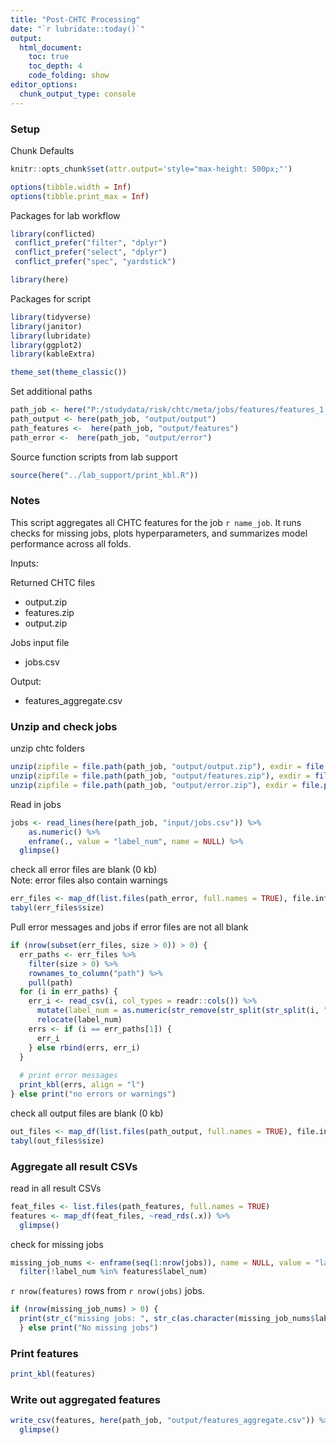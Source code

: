 ---
title: "Post-CHTC Processing"
date: "`r lubridate::today()`"
output: 
  html_document:
    toc: true 
    toc_depth: 4
    code_folding: show
editor_options: 
  chunk_output_type: console
---

### Setup

Chunk Defaults
```{r defaults, include=FALSE}
knitr::opts_chunk$set(attr.output='style="max-height: 500px;"')

options(tibble.width = Inf)
options(tibble.print_max = Inf)
```


Packages for lab workflow 
```{r, packages_workflow, message=FALSE, warning=FALSE}
library(conflicted) 
 conflict_prefer("filter", "dplyr")
 conflict_prefer("select", "dplyr")
 conflict_prefer("spec", "yardstick")

library(here)  
```

Packages for script
```{r, packages_script, message=FALSE, warning=FALSE}
library(tidyverse)  
library(janitor) 
library(lubridate)
library(ggplot2)
library(kableExtra)

theme_set(theme_classic()) 
```

Set additional paths
```{r}
path_job <- here("P:/studydata/risk/chtc/meta/jobs/features/features_1.1000")
path_output <- here(path_job, "output/output")
path_features <-  here(path_job, "output/features")
path_error <-  here(path_job, "output/error")
```

Source function scripts from lab support
```{r  source_script, message=FALSE, warning=FALSE}
source(here("../lab_support/print_kbl.R"))
```


### Notes
This script aggregates all CHTC features for the job `r name_job`. It runs checks for 
missing jobs, plots hyperparameters, and summarizes model performance across all folds.    
  

Inputs:  

Returned CHTC files   

- output.zip  
- features.zip    
- output.zip   

Jobs input file   

- jobs.csv   

Output:   

- features_aggregate.csv   

### Unzip and check jobs

unzip chtc folders
```{r}
unzip(zipfile = file.path(path_job, "output/output.zip"), exdir = file.path(path_job, "output"))
unzip(zipfile = file.path(path_job, "output/features.zip"), exdir = file.path(path_job, "output"))
unzip(zipfile = file.path(path_job, "output/error.zip"), exdir = file.path(path_job, "output"))
```

Read in jobs
```{r}
jobs <- read_lines(here(path_job, "input/jobs.csv")) %>% 
    as.numeric() %>%
    enframe(., value = "label_num", name = NULL) %>% 
  glimpse()
```



check all error files are blank (0 kb)    
Note: error files also contain warnings
```{r}
err_files <- map_df(list.files(path_error, full.names = TRUE), file.info)
tabyl(err_files$size)
```

Pull error messages and jobs if error files are not all blank
```{r}
if (nrow(subset(err_files, size > 0)) > 0) {
  err_paths <- err_files %>% 
    filter(size > 0) %>% 
    rownames_to_column("path") %>% 
    pull(path) 
  for (i in err_paths) {
    err_i <- read_csv(i, col_types = readr::cols()) %>% 
      mutate(label_num = as.numeric(str_remove(str_split(str_split(i, "/")[[1]][11], "_")[[1]][2], ".err"))) %>% 
      relocate(label_num)
    errs <- if (i == err_paths[1]) {
      err_i
    } else rbind(errs, err_i)
  }
  
  # print error messages
  print_kbl(errs, align = "l")
} else print("no errors or warnings")
```


check all output files are blank (0 kb)
```{r}
out_files <- map_df(list.files(path_output, full.names = TRUE), file.info)
tabyl(out_files$size)
```

### Aggregate all result CSVs

read in all result CSVs
```{r}
feat_files <- list.files(path_features, full.names = TRUE)
features <- map_df(feat_files, ~read_rds(.x)) %>% 
  glimpse()
```


check for missing jobs
```{r}
missing_job_nums <- enframe(seq(1:nrow(jobs)), name = NULL, value = "label_num") %>% 
  filter(!label_num %in% features$label_num)
```

`r nrow(features)` rows from `r nrow(jobs)` jobs.      

```{r}
if (nrow(missing_job_nums) > 0) {
  print(str_c("missing jobs: ", str_c(as.character(missing_job_nums$label_num), collapse=", ")))
  } else print("No missing jobs")
```


### Print features

```{r}
print_kbl(features)
```



### Write out aggregated features


```{r}
write_csv(features, here(path_job, "output/features_aggregate.csv")) %>% 
  glimpse()
```

